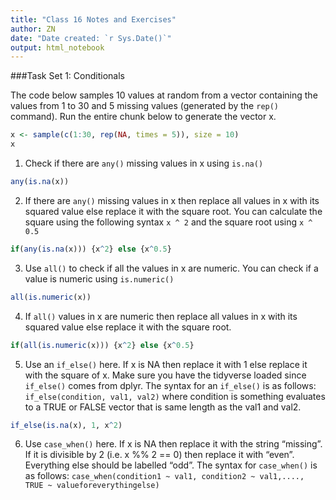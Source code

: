 ```yaml
---
title: "Class 16 Notes and Exercises"
author: ZN
date: "Date created: `r Sys.Date()`"
output: html_notebook
---
```


###Task Set 1: Conditionals

The code below samples 10 values at random from a vector containing the values from 1 to 30 and 5 missing values (generated by the `rep()` command). Run the entire chunk below to generate the vector x.

```r
x <- sample(c(1:30, rep(NA, times = 5)), size = 10)
x
```

1. Check if there are `any()` missing values in x using `is.na()`
```r
any(is.na(x))
```


2. If there are `any()` missing values in x then replace all values in x with its squared value else replace it with the square root. You can calculate the square using the following syntax `x ^ 2` and the square root using `x ^ 0.5`
```r
if(any(is.na(x))) {x^2} else {x^0.5}
```


3. Use `all()` to check if all the values in x are numeric. You can check if a value is numeric using `is.numeric()`
```r
all(is.numeric(x))
```


4. If `all()` values in x are numeric then replace all values in x with its squared value else replace it with the square root.
```r
if(all(is.numeric(x))) {x^2} else {x^0.5}
```

5. Use an `if_else()` here. If x is NA then replace it with 1 else replace it with the square of x. Make sure you have the tidyverse loaded since `if_else()` comes from dplyr. The syntax for an `if_else()` is as follows: `if_else(condition, val1, val2)` where condition is something evaluates to a TRUE or FALSE vector that is same length as the val1 and val2.
```r
if_else(is.na(x), 1, x^2)
```


6. Use `case_when()` here. If x is NA then replace it with the string "missing". If it is divisible by 2 (i.e. x %% 2 == 0) then replace it with "even". Everything else should be labelled "odd". The syntax for `case_when()` is as follows: `case_when(condition1 ~ val1, condition2 ~ val1,...., TRUE ~ valueforeverythingelse)`


